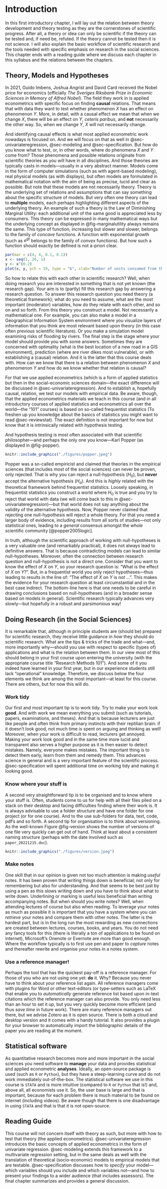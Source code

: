 # Introduction

In this first introductory chapter, I will lay out the relation between theory development and theory testing as they are the cornerstones of scientific progress. After all, a theory or idea can only be scientific if the theory can be tested and, if need be, refuted. If the theory cannot be tested then it is not science. I will also explain the basic workflow of scientific research and the tools needed with specific emphasis on research in the social sciences. This chapter ends with a reading guide where we discuss each chapter in this syllabus and the relations between the chapters.

## Theory, Models and Hypotheses

In 2021, Guido Imbens, Joshua Angrist and David Card received the Nobel price for economics (officially *The Sveriges Riksbank Prize in Economic Sciences in Memory of Alfred Nobel*). The field they work in is applied econometrics with specific focus on finding **causal** relations. That means that with data they want to test whether phenomenon $X$ has an effect on phenomenon $Y$. More, in detail, with a causal effect we mean that when we change $X$, there will be an effect on $Y$, *ceteris paribus*, and **not** necessarily the other way. So, when we change $Y$, $X$ will not necessarily change. 

And identifying causal effects is what most applied econometric work nowadays is focused on. And we will focus on that as well in  @sec-univariateregression, @sec-modeling and @sec-specification. But how do you know what to test, or, in other words, where do phenomena $X$ and $Y$ come from? Those phenomena and possible relations originate from scientific theories as you will have in all disciplines. And those theories are typically casts in models---usually in a very abstract manner. Models come in the form of computer simulations (such as with agent-based modeling), real physical models (as with displays), but often models are formulated in mathematical notation with the aim of being as precise, lucid and clear as possible. But note that these models are not necessarily theory. Theory is the underlying set of relations and assumptions that can say something about the specific structure of models. But very often one theory can lead to **multiple** models, each perhaps highlighting different aspects of the underlying theory. An example of such a theory is the Law of Diminishing Marginal Utility: each additional unit of the same good is appreciated less by consumers. This theory can be expressed in many mathematical ways but the underlying concept as displayed in @fig-marginalutility always remains the same. This type of function, increasing but slower and slower, belongs to the family of *concave* functions. A function with exponential growth (such as $e^{gt}$ belongs to the family of *convex* functions). But how such a function should exactly be defined is not a-priori clear. 

```r
par(mar = c(4, 4, 0.1, 0.1))
x <- seq(1, 20, 1)
y <- x^(0.2)
plot(x, y, pch = 19, type = "b", xlab="Number of units consumed from the same good", ylab="Utility", yaxt='n')
```

So how to relate this with each other in scientific research? Well, when doing research you are interested in something that is not yet known (the research gap). Your aim is to (partly) fill this research gap by answering a research question. To answer this research question you need theory (a theoretical framework); what do you need to assume, what are the most important (moderator) variables, how do they relate with each other, and so on and so forth. From this theory you construct a model. Not necessarily a mathematical one. For example, you can also make a model in a Geographical Information System environment where you visualize layers of information that you think are most relevant based upon theory (in this case often previous scientific literature). Or you make a simulation model examining risks of flooding by rivers. The final step is the stage where your model should provide you with some answers. Sometimes they are concerned with optimality (what is the best location of a new road in a GIS environment), prediction (where are river dikes most vulnerable), or with establishing a (causal) relation. And it is the latter that this course deals with. How can we know that there is a relation between phenomenon $X$ and phenomenon $Y$ and how do we know whether that relation is causal?

For that we use applied econometrics (which is a form of applied statistics but then in the social-economic sciences domain---the exact difference will be discussed in @sec-univariateregression). And to establish a, hopefully causal, relation, we test our models with empirical data. Be aware, though, that the applied econometrics materials we teach in this course (and in all introductory courses of applied statistics and econometrics all over the world---the "101" courses) is based on so-called frequentist statistics (To freshen up you knowledge about the basics of statistics you might want to read @sec-reviewstat). The exact definition is not important for now but know that it is intrinsically related with hypothesis testing. 

And hypothesis testing is most often associated with that scientific philosopher---and perhaps the only one you know---Karl Popper (as displayed in @fig-popper). 

```r
knitr::include_graphics("./figures/popper.jpeg")
```

Popper was a so-called empiricist and claimed that theories in the empirical sciences (that includes most of the social sciences) can never be proven, only rejected. That is why you can reject a null-hypothesis ($H_0$), but **never** accept the alternative hypothesis ($H_a$). And this is *highly* related with the theoretical framework behind frequentist statistics. Loosely speaking, in frequentist statistics you construct a world where $H_0$ is true and you try to reject that world with data (we will come back to this in  @sec-univariateregression)---but that world does not say anything about the validity of the alternative hypothesis. Now, Popper never claimed that rejecting one null-hypothesis will reject a whole theory. For that you need a larger body of evidence, including results from all sorts of studies---not only statistical ones, leading to a *general* consensus amongst the *whole* scientific community [@popper2005logic]. 

In truth, although the scientific approach of working with null-hypotheses is a very valuable one (and remarkably practical), it does not always lead to definitive answers. That is because contradicting models can lead to similar null-hypotheses. Moreover, often the connection between research question and null-hypothesis is not a direct one. Consider that you want to know the effect of $X$ on $Y$, so your research question is: "What is the effect of $X$ on $Y$?". But, in a frequentist world you only reject hypotheses---thus leading to results in the line of: "The effect of $X$ on $Y$ is *not* $\ldots$". This makes the evidence for your research question at least circumstantial and in the best case indirect. The bottom-line here is that one needs to be careful in drawing conclusions based on null-hypotheses (and in a broader sense based on models in general). Scientific research typically advances very slowly---but hopefully in a robust and parsimonious way!

## Doing Research (in the Social Sciences)

It is remarkable that, although in principle students are (should be) prepared for scientific research, they receive little guidance in *how* they should do scientific research. What are the tips & tricks of the trade and what---and, more importantly why---should you use with respect to specific (types of) applications and what is the relation between them. In our view most of this should belong in your first course upon entering the university (with the appropriate course title "Research Methods 101"). And some of it you indeed have learned in your first year, but in our experience students still lack "operational" knowledge. Therefore, we discuss below the four elements we think are among the most important---at least for this course. There are others, but for now this will do. 

### Work tidy

Our first and most important tip is to work tidy. Try to make your work look **good**. And with work we mean everything you submit (such as tutorials, papers, examinations, and theses). And that is because lecturers are just like people and often think from primary instincts with their reptilian brain: if it doesn't look good, not much time is spent on arguing and thinking as well! Moreover, when your work is difficult to read, lecturers get annoyed. Making your work look good and in the same time more lucid and transparent also serves a higher purpose as it is then easier to detect mistakes. Namely, everyone makes mistakes. The important thing is to detect them early, learn from them and remedy them. This advances science in general and is a very important feature of the scientific process. @sec-specification will spent additional time on working tidy and making it looking good.

### Know where your stuff is

A second very straightforward tip is to be organised and to know where your stuff is. Often, students come to us for help with all their files piled on a stack on their desktop and facing difficulties finding where their work is. It is always advisable to use a folder structure and have one folder for one project (or for one course). And to the use sub-folders for data, text, code, pdf's and so forth. A second tip for organisation is to think about versioning. As the well-known Figure @fig-version shows the number of versions of one file very quickly can get out of hand. Think at least about a consistent naming structure (perhaps with the date involved such as `paper_20221215.doc`).

```r
knitr::include_graphics("./figures/version.jpeg")
```

### Make notes

One skill that in our opinion is given not too much attention is making *useful* notes. It has been proven that writing things down is beneficial; not only for remembering but also for understanding. And that seems to be best just by using a pen as this slows writing down and you have to think about what to write down. Underlining or marking is useful less beneficial than writing accompanying notes. But when should you write notes? Well, when attending lectures of course but also when reading. To leverage your notes as much as possible it is important that you have a system where you can *retrieve* your notes and compare them with other notes. The latter is the hardest part, but is in the long run the most rewarding as new connections are created between lectures, courses, books, and years. You do not need any fancy tools for this (there is literally a ton of applications to be found on internet), Microsoft's Onenote or Evernote are more than good enough. Where the workflow typically is to first use pen and paper to *capture* notes and thereafter rewrite and organise your notes in a notes system.

### Use a reference manager!

Perhaps the tool that has the quickest pay-off is a reference manager. For those of you who are not using one yet: **do** it. Why? Because you never have to think about your reference list again. All reference managers come with plugins for Word or other text-editors (or type-setters such as LaTeX that enable you to *automatically* generate reference list based upon in-text citations which the reference manager can also provide. You only need less than an hour to set it up, but you very quickly become more efficient (and thus *save time* in future work). There are many reference managers out there, but we advise Zotero as it is open source. There is both a cloud and desktop version and it comes with a handy tutorial. It also provides a plugin for your browser to automatically import the bibliographic details of the paper you are reading at the moment.

## Statistical software

As quantitative research becomes more and more important in the social sciences you need software to **manage** your data and provides statistical and applied econometric **analyses**. Ideally, an open-source package is used (such as `R` or `Python`), but they have a steep-learning curve and do not work immediately out-of-the-box. The statistical software we use in this course is `STATA` and is more intuitive (compared to `R` or `Python` that is!) and, above all, all economists use it. So, the user base is large and that is important, because for each problem there is much material to be found on internet (including videos). Be aware though that there is one disadvantage in using `STATA` and that is that it is not open-source. 

## Reading Guide

This course will not concern itself with theory as such, but more with how to test that theory (the applied econometrics). @sec-univariateregression introduces the basic concepts of applied econometrics in the form of univariate regression. @sec-modeling extends this framework to a multivariate regression setting, but in the same deals as well with the translation of theoretical (socio-economic) models to empirical models that are testable. @sec-specification discusses how to *specify* your model---which variables should you include and which variables not---and how to present your findings to a wider audience (that includes assessors). The final chapter summarizes and provides a general discussion.


